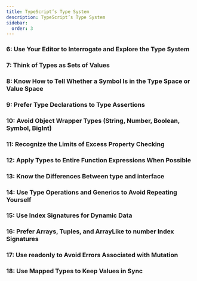 ```yaml
---
title: TypeScript’s Type System
description: TypeScript’s Type System
sidebar:
  order: 3
---
```


###  **6: Use Your Editor to Interrogate and Explore the Type System**
###  **7: Think of Types as Sets of Values**
###  **8: Know How to Tell Whether a Symbol Is in the Type Space or Value Space**
###  **9: Prefer Type Declarations to Type Assertions**
###  **10: Avoid Object Wrapper Types (String, Number, Boolean, Symbol, BigInt)**
###  **11: Recognize the Limits of Excess Property Checking**
###  **12: Apply Types to Entire Function Expressions When Possible**
###  **13: Know the Differences Between type and interface**
###  **14: Use Type Operations and Generics to Avoid Repeating Yourself**
###  **15: Use Index Signatures for Dynamic Data**
###  **16: Prefer Arrays, Tuples, and ArrayLike to number Index Signatures**
###  **17: Use readonly to Avoid Errors Associated with Mutation**
###  **18: Use Mapped Types to Keep Values in Sync**
